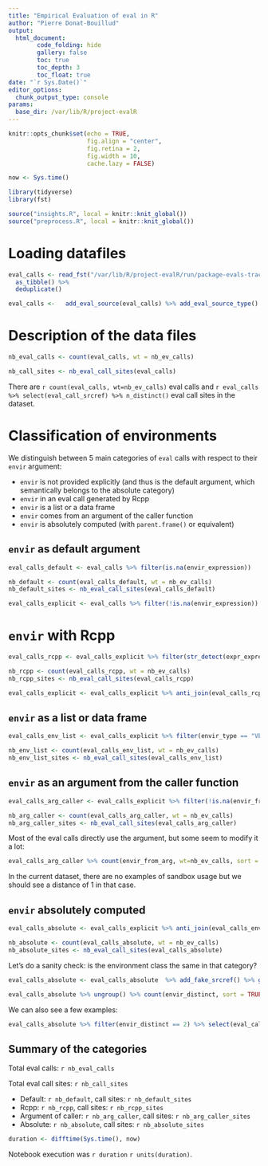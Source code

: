 ```yaml
---
title: "Empirical Evaluation of eval in R"
author: "Pierre Donat-Bouillud"
output:
  html_document:
        code_folding: hide
        gallery: false
        toc: true
        toc_depth: 3
        toc_float: true
date: "`r Sys.Date()`"
editor_options: 
  chunk_output_type: console
params:
  base_dir: /var/lib/R/project-evalR
---
```


```r
knitr::opts_chunk$set(echo = TRUE,
                      fig.align = "center",
                      fig.retina = 2,
                      fig.width = 10,
                      cache.lazy = FALSE)

now <- Sys.time() 

library(tidyverse)
library(fst)

source("insights.R", local = knitr::knit_global())
source("preprocess.R", local = knitr::knit_global())
```

# Loading datafiles

```r
eval_calls <- read_fst("/var/lib/R/project-evalR/run/package-evals-traced-test/calls.fst") %>%
  as_tibble() %>%
  deduplicate()

eval_calls <-   add_eval_source(eval_calls) %>% add_eval_source_type()
```

# Description of the data files

```r
nb_eval_calls <- count(eval_calls, wt = nb_ev_calls)

nb_call_sites <- nb_eval_call_sites(eval_calls)
```


There are `r count(eval_calls, wt=nb_ev_calls)` eval calls and `r eval_calls %>% select(eval_call_srcref) %>% n_distinct()` eval call sites in the dataset.

# Classification of environments

We distinguish between 5 main categories of `eval` calls with respect to their `envir` argument:

- `envir` is not provided explicitly (and thus is the default argument, which semantically belongs to the absolute category)
- `envir` in an eval call generated by Rcpp
- `envir` is a list or a data frame
- `envir` comes from an argument of the caller function
- `envir` is absolutely computed (with `parent.frame()` or equivalent)

## `envir` as default argument

```r
eval_calls_default <- eval_calls %>% filter(is.na(envir_expression))

nb_default <- count(eval_calls_default, wt = nb_ev_calls)
nb_default_sites <- nb_eval_call_sites(eval_calls_default)

eval_calls_explicit <- eval_calls %>% filter(!is.na(envir_expression))
```


# `envir` with Rcpp

```r
eval_calls_rcpp <- eval_calls_explicit %>% filter(str_detect(expr_expression, "C\\+\\+Constructor|C\\+\\+Field|C\\+\\+OverloadedMethods")) 

nb_rcpp <- count(eval_calls_rcpp, wt = nb_ev_calls)
nb_rcpp_sites <- nb_eval_call_sites(eval_calls_rcpp)

eval_calls_explicit <- eval_calls_explicit %>% anti_join(eval_calls_rcpp)
```


##  `envir` as a list or data frame

```r
eval_calls_env_list <- eval_calls_explicit %>% filter(envir_type == "VECSXP")

nb_env_list <- count(eval_calls_env_list, wt = nb_ev_calls)
nb_env_list_sites <- nb_eval_call_sites(eval_calls_env_list)
```

## `envir` as an argument from the caller function

```r
eval_calls_arg_caller <- eval_calls_explicit %>% filter(!is.na(envir_from_arg))

nb_arg_caller <- count(eval_calls_arg_caller, wt = nb_ev_calls)
nb_arg_caller_sites <- nb_eval_call_sites(eval_calls_arg_caller)
```


Most of the eval calls directly use the argument, but some seem to modify it a lot:

```r
eval_calls_arg_caller %>% count(envir_from_arg, wt=nb_ev_calls, sort = TRUE) %>% knitr::kable()
```


In the current dataset, there are no examples of sandbox usage but we should see a distance of 1 in that case.


## `envir` absolutely computed

```r
eval_calls_absolute <- eval_calls_explicit %>% anti_join(eval_calls_env_list) %>% anti_join(eval_calls_arg_caller)

nb_absolute <- count(eval_calls_absolute, wt = nb_ev_calls)
nb_absolute_sites <- nb_eval_call_sites(eval_calls_absolute)
```

Let's do a sanity check: is the environment class the same in that category?

```r
eval_calls_absolute <- eval_calls_absolute  %>% add_fake_srcref() %>% group_by(eval_call_srcref) %>%  mutate(envir_distinct = n_distinct(environment_class)) 

eval_calls_absolute %>% ungroup() %>% count(envir_distinct, sort = TRUE)
```

We can also see a few examples:

```r
eval_calls_absolute %>% filter(envir_distinct == 2) %>% select(eval_call_expression, environment_class, envir_distinct)
```

## Summary of the categories

Total eval calls: `r nb_eval_calls`

Total eval call sites: `r nb_call_sites`

- Default: `r nb_default`, call sites: `r nb_default_sites`
- Rcpp: `r nb_rcpp`, call sites: `r nb_rcpp_sites`
- Argument of caller: `r nb_arg_caller`, call sites: `r nb_arg_caller_sites`
- Absolute: `r nb_absolute`, call sites: `r nb_absolute_sites`

```r
duration <- difftime(Sys.time(), now)
```

Notebook execution was `r duration` `r units(duration)`.
